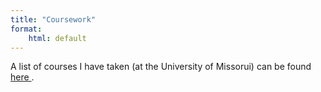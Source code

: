```yaml
---
title: "Coursework"
format:
    html: default
---
```


A list of courses I have taken (at the University of Missorui) can be found <a href="Files/Coursework/Coursework.pdf"> here </a>.